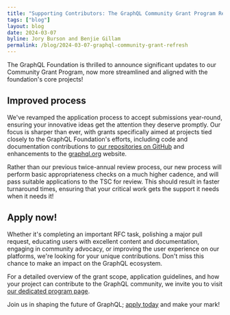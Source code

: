 ```yaml
---
title: "Supporting Contributors: The GraphQL Community Grant Program Refresh"
tags: ["blog"]
layout: blog
date: 2024-03-07
byline: Jory Burson and Benjie Gillam
permalink: /blog/2024-03-07-graphql-community-grant-refresh
---
```


The GraphQL Foundation is thrilled to announce significant updates to our
Community Grant Program, now more streamlined and aligned with the foundation's
core projects!

## Improved process

We've revamped the application process to accept submissions
year-round, ensuring your innovative ideas get the attention they deserve
promptly. Our focus is sharper than ever, with grants specifically aimed at
projects tied closely to the GraphQL Foundation's efforts, including
code and documentation contributions to [our repositories on
GitHub](https://github.com/graphql) and enhancements to the
[graphql.org](https://graphql.org) website.

Rather than our previous twice-annual review process, our new process will
perform basic appropriateness checks on a much higher cadence, and will pass
suitable applications to the TSC for review. This should result in faster
turnaround times, ensuring that your critical work gets the support it needs
when it needs it!

## Apply now!

Whether it's completing an important RFC task, polishing a major pull request,
educating users with excellent content and documentation, engaging in community
advocacy, or improving the user experience on our platforms, we're looking for
your unique contributions. Don't miss this chance to make an impact on the
GraphQL ecosystem.

For a detailed overview of the grant scope, application guidelines, and how
your project can contribute to the GraphQL community, we invite you to visit
[our dedicated program page](https://graphql.org/foundation/community-grant/).

Join us in shaping the future of GraphQL; [apply
today](https://graphql.org/foundation/community-grant/) and make your mark!
